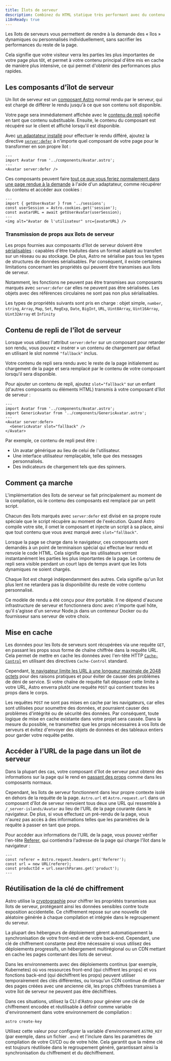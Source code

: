 ```yaml
---
title: Îlots de serveur
description: Combinez du HTML statique très performant avec du contenu dynamique rendu par le serveur.
i18nReady: true
---
```


Les îlots de serveurs vous permettent de rendre à la demande des « îlos » dynamiques ou personnalisés individuellement, sans sacrifier les performances du reste de la page.

Cela signifie que votre visiteur verra les parties les plus importantes de votre page plus tôt, et permet à votre contenu principal d'être mis en cache de manière plus intensive, ce qui permet d'obtenir des performances plus rapides.

## Les composants d'îlot de serveur

Un îlot de serveur est un [composant Astro](/fr/basics/astro-components/) normal rendu par le serveur, qui est chargé de différer le rendu jusqu'à ce que son contenu soit disponible.

Votre page sera immédiatement affichée avec le [contenu de repli](#contenu-de-repli-de-l%C3%AElot-de-serveur) spécifié en tant que contenu substituable. Ensuite, le contenu du composant est récupéré sur le client et affiché lorsqu'il est disponible.

Avec [un adaptateur installé](/fr/guides/on-demand-rendering/#adaptateurs-de-serveur) pour effectuer le rendu différé, ajoutez la directive [`server:defer`](/fr/reference/directives-reference/#directives-serveur) à n'importe quel composant de votre page pour le transformer en son propre îlot :

```astro title="src/pages/index.astro" "server:defer"
---
import Avatar from '../components/Avatar.astro';
---
<Avatar server:defer />
```

Ces composants peuvent faire [tout ce que vous feriez normalement dans une page rendue à la demande](/fr/guides/on-demand-rendering/#fonctionnalités-de-rendu-à-la-demande) à l'aide d'un adaptateur, comme récupérer du contenu et accéder aux cookies :

```astro title="src/components/Avatar.astro"
---
import { getUserAvatar } from '../sessions';
const userSession = Astro.cookies.get('session');
const avatarURL = await getUserAvatar(userSession);
---
<img alt="Avatar de l'utilisateur" src={avatarURL} />
```

### Transmission de props aux îlots de serveur

Les props fournies aux composants d'îlot de serveur doivent être [sérialisables](https://developer.mozilla.org/fr/docs/Glossary/Serialization) : capables d'être traduites dans un format adapté au transfert sur un réseau ou au stockage. De plus, Astro ne sérialise pas tous les types de structures de données sérialisables. Par conséquent, il existe certaines limitations concernant les propriétés qui peuvent être transmises aux îlots de serveur.

Notamment, les fonctions ne peuvent pas être transmises aux composants marqués avec `server:defer` car elles ne peuvent pas être sérialisées. Les objets avec des références circulaires ne sont pas non plus sérialisables.

Les types de propriétés suivants sont pris en charge :
objet simple, `number`, `string`, `Array`, `Map`, `Set`, `RegExp`, `Date`, `BigInt`, `URL`, `Uint8Array`, `Uint16Array`, `Uint32Array` et `Infinity`

## Contenu de repli de l'îlot de serveur

Lorsque vous utilisez l'attribut `server:defer` sur un composant pour retarder son rendu, vous pouvez « insérer » un contenu de chargement par défaut en utilisant le slot nommé `"fallback"` inclus.

Votre contenu de repli sera rendu avec le reste de la page initialement au chargement de la page et sera remplacé par le contenu de votre composant lorsqu'il sera disponible.

Pour ajouter un contenu de repli, ajoutez `slot="fallback"` sur un enfant (d'autres composants ou éléments HTML) transmis à votre composant d'îlot de serveur :

```astro
---
import Avatar from '../components/Avatar.astro';
import GenericAvatar from '../components/GenericAvatar.astro';
---
<Avatar server:defer>
  <GenericAvatar slot="fallback" />
</Avatar>
```

Par exemple, ce contenu de repli peut être :

- Un avatar générique au lieu de celui de l'utilisateur.
- Une interface utilisateur remplaçable, telle que des messages personnalisés.
- Des indicateurs de chargement tels que des spinners.


## Comment ça marche

L'implémentation des îlots de serveur se fait principalement au moment de la compilation, où le contenu des composants est remplacé par un petit script.

Chacun des îlots marqués avec `server:defer` est divisé en sa propre route spéciale que le script récupère au moment de l'exécution. Quand Astro compile votre site, il omet le composant et injecte un script à sa place, ainsi que tout contenu que vous avez marqué avec `slot="fallback"`.

Lorsque la page se charge dans le navigateur, ces composants sont demandés à un point de terminaison spécial qui effectue leur rendu et renvoie le code HTML. Cela signifie que les utilisateurs verront instantanément les parties les plus importantes de la page. Le contenu de repli sera visible pendant un court laps de temps avant que les îlots dynamiques ne soient chargés.

Chaque îlot est chargé indépendamment des autres. Cela signifie qu'un îlot plus lent ne retardera pas la disponibilité du reste de votre contenu personnalisé.

Ce modèle de rendu a été conçu pour être portable. Il ne dépend d'aucune infrastructure de serveur et fonctionnera donc avec n'importe quel hôte, qu'il s'agisse d'un serveur Node.js dans un conteneur Docker ou du fournisseur sans serveur de votre choix.

## Mise en cache

Les données pour les îlots de serveurs sont récupérées via une requête `GET`, en passant les props sous forme de chaîne chiffrée dans la requête URL. Cela permet de mettre en cache les données avec l'en-tête HTTP [`Cache-Control`](https://developer.mozilla.org/fr/docs/Web/HTTP/Headers/Cache-Control) en utilisant des directives `Cache-Control` standard.

Cependant, [le navigateur limite les URL à une longueur maximale de 2048 octets](https://chromium.googlesource.com/chromium/src/+/master/docs/security/url_display_guidelines/url_display_guidelines.md#url-length) pour des raisons pratiques et pour éviter de causer des problèmes de déni de service. Si votre chaîne de requête fait dépasser cette limite à votre URL, Astro enverra plutôt une requête `POST` qui contient toutes les props dans le corps.

Les requêtes `POST` ne sont pas mises en cache par les navigateurs, car elles sont utilisées pour soumettre des données, et pourraient causer des problèmes d'intégrité ou de sécurité des données. Par conséquent, toute logique de mise en cache existante dans votre projet sera cassée. Dans la mesure du possible, ne transmettez que les props nécessaires à vos îlots de serveurs et évitez d'envoyer des objets de données et des tableaux entiers pour garder votre requête petite.

## Accéder à l'URL de la page dans un îlot de serveur

Dans la plupart des cas, votre composant d'îlot de serveur peut obtenir des informations sur la page qui le rend en [passant des props](/fr/basics/astro-components/#props-de-composant) comme dans les composants normaux.

Cependant, les îlots de serveur fonctionnent dans leur propre contexte isolé en dehors de la requête de la page. `Astro.url` et `Astro.request.url` dans un composant d'îlot de serveur renvoient tous deux une URL qui ressemble à `/_server-islands/Avatar` au lieu de l'URL de la page courante dans le navigateur. De plus, si vous effectuez un pré-rendu de la page, vous n'aurez pas accès à des informations telles que les paramètres de la requête à passer en tant que props.

Pour accéder aux informations de l'URL de la page, vous pouvez vérifier l'en-tête [Referer](https://developer.mozilla.org/fr/docs/Web/HTTP/Headers/Referer), qui contiendra l'adresse de la page qui charge l'îlot dans le navigateur :

```astro
---
const referer = Astro.request.headers.get('Referer');
const url = new URL(referer);
const productId = url.searchParams.get('product');
---
```

## Réutilisation de la clé de chiffrement

Astro utilise la [cryptographie](https://developer.mozilla.org/fr/docs/Glossary/Cryptography) pour chiffrer les propriétés transmises aux îlots de serveur, protégeant ainsi les données sensibles contre toute exposition accidentelle. Ce chiffrement repose sur une nouvelle clé aléatoire générée à chaque compilation et intégrée dans le regroupement du serveur.

La plupart des hébergeurs de déploiement gèrent automatiquement la synchronisation de votre front-end et de votre back-end. Cependant, une clé de chiffrement constante peut être nécessaire si vous utilisez des déploiements progressifs, un hébergement multirégional ou un CDN mettant en cache les pages contenant des îlots de serveur.

Dans les environnements avec des déploiements continus (par exemple, Kubernetes) où vos ressources front-end (qui chiffrent les props) et vos fonctions back-end (qui déchiffrent les props) peuvent utiliser temporairement des clés différentes, ou lorsqu'un CDN continue de diffuser des pages créées avec une ancienne clé, les props chiffrées transmises à votre îlot de serveur ne peuvent pas être déchiffrées.

Dans ces situations, utilisez la CLI d'Astro pour générer une clé de chiffrement encodée et réutilisable à définir comme variable d'environnement dans votre environnement de compilation :

```shell
astro create-key
```

Utilisez cette valeur pour configurer la variable d'environnement `ASTRO_KEY` (par exemple, dans un fichier `.env`) et l'inclure dans les paramètres de compilation de votre CI/CD ou de votre hôte. Cela garantit que la même clé est toujours réutilisée dans le regroupement généré, garantissant ainsi la synchronisation du chiffrement et du déchiffrement.
